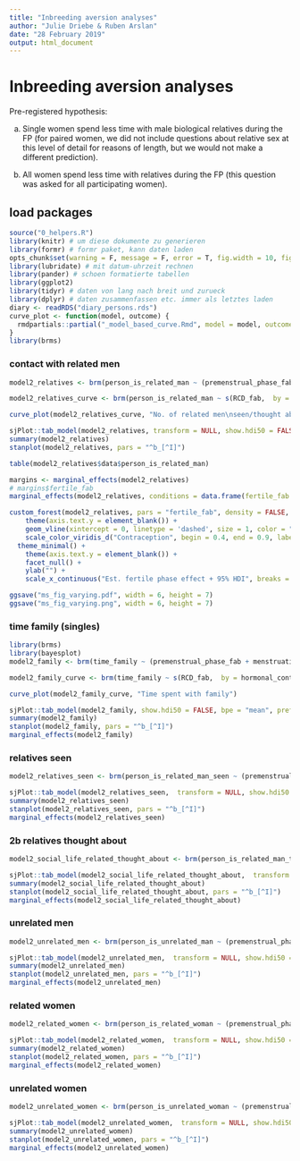 ```yaml
---
title: "Inbreeding aversion analyses"
author: "Julie Driebe & Ruben Arslan"
date: "28 February 2019"
output: html_document
---
```


# Inbreeding aversion analyses {.tabset}

Pre-registered hypothesis: 

a. Single women spend less time with male biological relatives during the FP (for paired women, we did not include questions about relative sex at this level of detail for reasons of length, but we would not make a different prediction).

b. All women spend less time with relatives during the FP (this question was asked for all participating women).

## load packages {.tabset}
```r
source("0_helpers.R")
library(knitr) # um diese dokumente zu generieren
library(formr) # formr paket, kann daten laden
opts_chunk$set(warning = F, message = F, error = T, fig.width = 10, fig.height = 10)
library(lubridate) # mit datum-uhrzeit rechnen
library(pander) # schoen formatierte tabellen
library(ggplot2)
library(tidyr) # daten von lang nach breit und zurueck
library(dplyr) # daten zusammenfassen etc. immer als letztes laden
diary <- readRDS("diary_persons.rds")
curve_plot <- function(model, outcome) {
  rmdpartials::partial("_model_based_curve.Rmd", model = model, outcome = outcome)
}
library(brms)
```

### contact with related men {.tabset}
```r
model2_relatives <- brm(person_is_related_man ~ (premenstrual_phase_fab + menstruation + fertile_fab) * hormonal_contraception + (1 + fertile_fab | person), data = diary, backend = "cmdstanr", family = poisson(), cores = 4, file ="brms_fits/relatives_prob")

model2_relatives_curve <- brm(person_is_related_man ~ s(RCD_fab,  by = hormonal_contraception, bs = "cc") + (1 | person), data = diary, backend = "cmdstanr", family = poisson(), cores = 4, file ="brms_fits/relatives_prob_curve")

curve_plot(model2_relatives_curve, "No. of related men\nseen/thought about")

sjPlot::tab_model(model2_relatives, transform = NULL, show.hdi50 = FALSE, bpe = "mean", prefix.labels	= "varname")
summary(model2_relatives)
stanplot(model2_relatives, pars = "^b_[^I]")

table(model2_relatives$data$person_is_related_man)

margins <- marginal_effects(model2_relatives)
# margins$fertile_fab
marginal_effects(model2_relatives, conditions = data.frame(fertile_fab = c(0,1)), effects = "fertile_fab")

custom_forest(model2_relatives, pars = "fertile_fab", density = FALSE, sort = TRUE, text = FALSE) +
    theme(axis.text.y = element_blank()) + 
    geom_vline(xintercept = 0, linetype = 'dashed', size = 1, color = "black") +
    scale_color_viridis_d("Contraception", begin = 0.4, end = 0.9, labels = c("TRUE" = "hormonal", "FALSE" = "Non-hormonal"), breaks = c("TRUE", "FALSE")) +
  theme_minimal() +
    theme(axis.text.y = element_blank()) +
    facet_null() +
    ylab("") +
    scale_x_continuous("Est. fertile phase effect + 95% HDI", breaks = -2:2)

ggsave("ms_fig_varying.pdf", width = 6, height = 7)
ggsave("ms_fig_varying.png", width = 6, height = 7)
```

### time family (singles) {.tabset}
```r
library(brms)
library(bayesplot)
model2_family <- brm(time_family ~ (premenstrual_phase_fab + menstruation + fertile_fab) * hormonal_contraception + (1 + fertile_fab | person), data = diary, cores = 4, backend = "cmdstanr",file = "brms_fits/model2_family3")

model2_family_curve <- brm(time_family ~ s(RCD_fab,  by = hormonal_contraception, bs = "cc") + (1 | person), data = diary, backend = "cmdstanr", cores = 4, file ="brms_fits/model2_family_curve")

curve_plot(model2_family_curve, "Time spent with family")

sjPlot::tab_model(model2_family, show.hdi50 = FALSE, bpe = "mean", prefix.labels	= "varname")
summary(model2_family)
stanplot(model2_family, pars = "^b_[^I]")
marginal_effects(model2_family)
```

### relatives seen {.tabset}
```r
model2_relatives_seen <- brm(person_is_related_man_seen ~ (premenstrual_phase_fab + menstruation + fertile_fab) * hormonal_contraception + (1 + fertile_fab | person), data = diary, backend = "cmdstanr", family = poisson(), cores = 4, file ="brms_fits/relatives_seen")

sjPlot::tab_model(model2_relatives_seen,  transform = NULL, show.hdi50 = FALSE, bpe = "mean", prefix.labels	= "varname")
summary(model2_relatives_seen)
stanplot(model2_relatives_seen, pars = "^b_[^I]")
marginal_effects(model2_relatives_seen)
```

### 2b relatives thought about {.tabset}
```r
model2_social_life_related_thought_about <- brm(person_is_related_man_thoughts ~ (premenstrual_phase_fab + menstruation + fertile_fab) * hormonal_contraception + (1 + fertile_fab | person), data = diary, backend = "cmdstanr", family = poisson(), cores = 4, file ="brms_fits/relatives_thoughts")

sjPlot::tab_model(model2_social_life_related_thought_about,  transform = NULL, show.hdi50 = FALSE, bpe = "mean", prefix.labels	= "varname")
summary(model2_social_life_related_thought_about)
stanplot(model2_social_life_related_thought_about, pars = "^b_[^I]")
marginal_effects(model2_social_life_related_thought_about)
```

### unrelated men {.tabset}
```r
model2_unrelated_men <- brm(person_is_unrelated_man ~ (premenstrual_phase_fab + menstruation + fertile_fab) * hormonal_contraception + (1 + fertile_fab | person), data = diary, backend = "cmdstanr", family = poisson(), cores = 4, file ="brms_fits/unrelated_men")

sjPlot::tab_model(model2_unrelated_men,  transform = NULL, show.hdi50 = FALSE, bpe = "mean", prefix.labels	= "varname")
summary(model2_unrelated_men)
stanplot(model2_unrelated_men, pars = "^b_[^I]")
marginal_effects(model2_unrelated_men)
```

### related women {.tabset}
```r
model2_related_women <- brm(person_is_related_woman ~ (premenstrual_phase_fab + menstruation + fertile_fab) * hormonal_contraception + (1 + fertile_fab | person), data = diary, backend = "cmdstanr", family = poisson(), cores = 4, file ="brms_fits/related_woman")

sjPlot::tab_model(model2_related_women,  transform = NULL, show.hdi50 = FALSE, bpe = "mean", prefix.labels	= "varname")
summary(model2_related_women)
stanplot(model2_related_women, pars = "^b_[^I]")
marginal_effects(model2_related_women)
```



### unrelated women {.tabset}
```r
model2_unrelated_women <- brm(person_is_unrelated_woman ~ (premenstrual_phase_fab + menstruation + fertile_fab) * hormonal_contraception + (1 + fertile_fab | person), data = diary, backend = "cmdstanr", family = poisson(), cores = 4, file ="brms_fits/unrelated_woman")

sjPlot::tab_model(model2_unrelated_women,  transform = NULL, show.hdi50 = FALSE, bpe = "mean", prefix.labels	= "varname")
summary(model2_unrelated_women)
stanplot(model2_unrelated_women, pars = "^b_[^I]")
marginal_effects(model2_unrelated_women)
```
